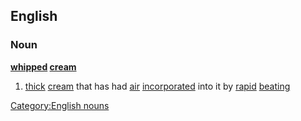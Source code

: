 ==English==
===Noun===
'''[[whipped]] [[cream]]'''
#[[thick]] [[cream]] that has had [[air]] [[incorporated]] into it by [[rapid]] [[beating]]
[[Category:English nouns]]
